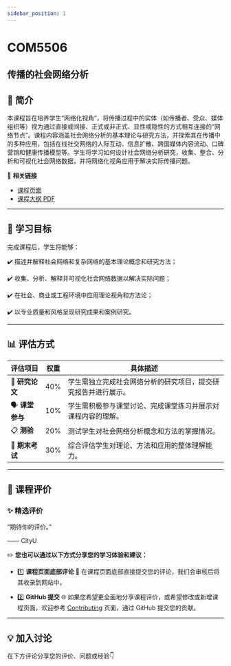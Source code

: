 ```yaml
---
sidebar_position: 1
---
```


# COM5506
## 传播的社会网络分析

## **📘 简介**
本课程旨在培养学生“网络化视角”，将传播过程中的实体（如传播者、受众、媒体组织等）视为通过直接或间接、正式或非正式、显性或隐性的方式相互连接的“网络节点”。课程内容涵盖社会网络分析的基本理论与研究方法，并探索其在传播中的多种应用，包括在线社交网络的人际互动、信息扩散、跨国媒体内容流动、口碑营销和健康传播模型等。学生将学习如何设计社会网络分析研究，收集、整合、分析和可视化社会网络数据，并将网络化视角应用于解决实际传播问题。

🔗 **相关链接**
- [课程页面](https://www.cityu.edu.hk/catalogue/pg/202425/course/COM5506.htm)
- [课程大纲 PDF](https://www.cityu.edu.hk/catalogue/pg/202425/course/COM5506.pdf)

---

## **🎯 学习目标**

完成课程后，学生将能够：

✔️ 描述并解释社会网络和复杂网络的基本理论概念和研究方法；

✔️ 收集、分析、解释并可视化社会网络数据以解决实际问题；

✔️ 在社会、商业或工程环境中应用理论视角和方法论；

✔️ 以专业质量和风格呈现研究成果和案例研究。

---

## **📊 评估方式**

| **评估项目**          | **权重** | **具体描述**                                                                                       |
|----------------------|---------|---------------------------------------------------------------------------------------------------|
| 📑 **研究论文**        | 40%     | 学生需独立完成社会网络分析的研究项目，提交研究报告并进行展示。                                               |
| 🗣️ **课堂参与**         | 10%     | 学生需积极参与课堂讨论、完成课堂练习并展示对课程内容的理解。                                                  |
| 📋 **测验**           | 20%     | 测试学生对社会网络分析概念和方法的掌握情况。                                                            |
| 📝 **期末考试**        | 30%     | 综合评估学生对理论、方法和应用的整体理解能力。                                                            |

---

## **💬 课程评价**

### ✨ **精选评价**
<div className={commentStyles.commentBox}>
    <p className={commentStyles.commentText}>
        “期待你的评价。”
    </p>
    <p className={commentStyles.commentAuthor}>—— CityU</p>
</div>

✏️ **您也可以通过以下方式分享您的学习体验和建议：**

- 1️⃣ **课程页面底部评论**
💬 在课程页面底部直接提交您的评论，我们会审核后将其收录到网站中。

- 2️⃣ **GitHub 提交**
🌐 如果您希望更全面地分享课程评价，或希望修改或新增课程页面，欢迎参考 [Contributing](/contributing) 页面，通过 GitHub 提交您的贡献。

---

## **💡 加入讨论**

在下方评论分享您的评价、问题或经验👇
<Utterances />
